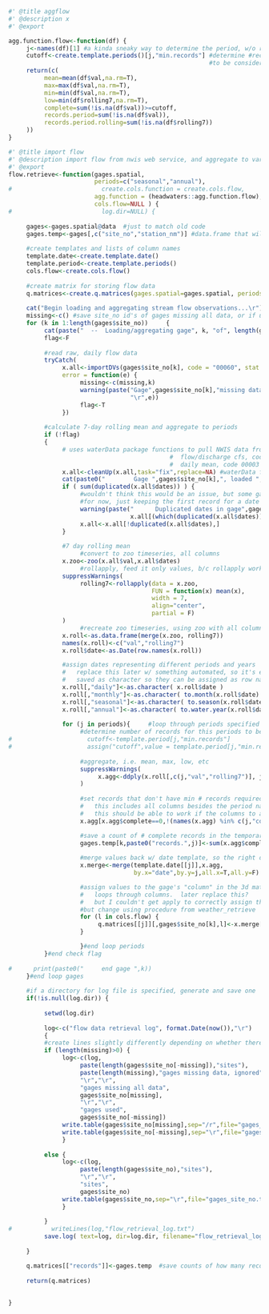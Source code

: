 
```r
#' @title aggflow 
#' @description x 
#' @export

agg.function.flow<-function(df) {
     j<-names(df)[1] #a kinda sneaky way to determine the period, w/o requiring it to be passed as parameter, so only one paramter is needed
     cutoff<-create.template.periods()[j,"min.records"] #determine #records for this periods type
                                                        #to be considered "complete"     
     return(c(
          mean=mean(df$val,na.rm=T),
          max=max(df$val,na.rm=T),
          min=min(df$val,na.rm=T),
          low=min(df$rolling7,na.rm=T),
          complete=sum(!is.na(df$val))>=cutoff,
          records.period=sum(!is.na(df$val)), 
          records.period.rolling=sum(!is.na(df$rolling7)) 
     ))
} 

```


```r
#' @title import flow 
#' @description import flow from nwis web service, and aggregate to various metrics and by various periods
#' @export
flow.retrieve<-function(gages.spatial, 
                        periods=c("seasonal","annual"),
#                         create.cols.function = create.cols.flow,
                        agg.function = (headwaters::agg.function.flow),
                        cols.flow=NULL ) {
#                         log.dir=NULL) {
     
     gages<-gages.spatial@data  #just to match old code
     gages.temp<-gages[,c("site_no","station_nm")] #data.frame that will store the number of records per period timestep
     
     #create templates and lists of column names
     template.date<-create.template.date()
     template.period<-create.template.periods()
     cols.flow<-create.cols.flow()
     
     #create matrix for storing flow data
     q.matrices<-create.q.matrices(gages.spatial=gages.spatial, periods=periods, template.date=template.date)
     
     cat("Begin loading and aggregating stream flow observations...\r")
     missing<-c() #save site_no id's of gages missing all data, or if unable to retrieve records
     for (k in 1:length(gages$site_no))     {
          cat(paste("  --  Loading/aggregating gage", k, "of", length(gages$site_no), "  --  "))
          flag<-F
          
          #read raw, daily flow data
          tryCatch(
               x.all<-importDVs(gages$site_no[k], code = "00060", stat = "00003"),
               error = function(e) {
                    missing<-c(missing,k)
                    warning(paste("Gage",gages$site_no[k],"missing data", 
                                  "\r",e))
                    flag<-T
               })
     
          #calculate 7-day rolling mean and aggregate to periods 
          if (!flag)
          {                              
               # uses waterData package functions to pull NWIS data from USGS web services 
                                             #  flow/discharge cfs, code 00060
                                             #  daily mean, code 00003
               x.all<-cleanUp(x.all,task="fix",replace=NA) #waterData function to fix common problems (sets NAs, I think)
               cat(paste0("        Gage ",gages$site_no[k],", loaded ",nrow(x.all)," rows\r"))
               if ( sum(duplicated(x.all$dates)) ) {  
                    #wouldn't think this would be an issue, but some gages have duplicated dates
                    #for now, just keeping the first record for a date and removing the rest.  down the line, maybe want to do some sort of comparison of duplicates
                    warning(paste("      Duplicated dates in gage",gages$site_no[k],":",
                                  x.all[(which(duplicated(x.all$dates))-1):which(duplicated(x.all$dates)),], "removed"))
                    x.all<-x.all[!duplicated(x.all$dates),]
               }
               
               #7 day rolling mean
                    #convert to zoo timeseries, all columns
               x.zoo<-zoo(x.all$val,x.all$dates) 
                    #rollapply, feed it only values, b/c rollapply works better that way
               suppressWarnings( 
                    rolling7<-rollapply(data = x.zoo,
                                        FUN = function(x) mean(x), 
                                        width = 7,
                                        align="center", 
                                        partial = F) 
               )
                    #recreate zoo timeseries, using zoo with all columns, plus rolling mean calucated above
               x.roll<-as.data.frame(merge(x.zoo, rolling7))
               names(x.roll)<-c("val","rolling7")
               x.roll$date<-as.Date(row.names(x.roll))

               #assign dates representing different periods and years
               #   replace this later w/ something automated, so it's easier to add new periods (i.e bioperiods for different species)
               #   saved as character so they can be assigned as row names (check on this later)
               x.roll[,"daily"]<-as.character( x.roll$date )
               x.roll[,"monthly"]<-as.character( to.month(x.roll$date) )
               x.roll[,"seasonal"]<-as.character( to.season(x.roll$date) )
               x.roll[,"annual"]<-as.character( to.water.year(x.roll$date) )
          
               for (j in periods){     #loop through periods specified in function parameter
                    #determine number of records for this periods to be considered "complete"
#                     cutoff<-template.period[j,"min.records"]  
#                     assign("cutoff",value = template.period[j,"min.records"], envir = )
                    
                    #aggregate, i.e. mean, max, low, etc
                    suppressWarnings(
                         x.agg<-ddply(x.roll[,c(j,"val","rolling7")], j, agg.function.flow)
                    )
                    
                    #set records that don't have min # records required for period to NA
                    #   this includes all columns besides the period name, the indicator of whether it's complete, and the # of records per timestep
                    #   this should be able to work if the columns to agg are changed, *exept* for the complete, records.period, etc specified explicitly
                    x.agg[x.agg$complete==0,!(names(x.agg) %in% c(j,"complete", "records.period", "records.period.rolling"))]<-NA

                    #save a count of # complete records in the temporary gages data frame
                    gages.temp[k,paste0("records.",j)]<-sum(x.agg$complete)
                    
                    #merge values back w/ date template, so the right dates line up when added to the 3d matrix
                    x.merge<-merge(template.date[[j]],x.agg,
                                   by.x="date",by.y=j,all.x=T,all.y=F)

                    #assign values to the gage's "column" in the 3d matrix
                    #   loops through columns.  later replace this? 
                    #   but I couldn't get apply to correctly assign the 1st and 3rd dimension and for one "column" in the 2nd dimension (gage)
                    #but change using procedure from weather_retrieve
                    for (l in cols.flow) {
                         q.matrices[[j]][,gages$site_no[k],l]<-x.merge[,l]
                    }

                    }#end loop periods
          }#end check flag
     
#      print(paste0("     end gage ",k))
     }#end loop gages
     
     #if a directory for log file is specified, generate and save one
     if(!is.null(log.dir)) {
          
          setwd(log.dir)
          
          log<-c("flow data retrieval log", format.Date(now()),"\r")
          {
          #create lines slightly differently depending on whether there were any sights missing *all* rows 
          if (length(missing)>0) {
               log<-c(log,             
                    paste(length(gages$site_no[-missing]),"sites"),
                    paste(length(missing),"gages missing data, ignored"),
                    "\r","\r",
                    "gages missing all data",
                    gages$site_no[missing],
                    "\r","\r",
                    "gages used",
                    gages$site_no[-missing])
               write.table(gages$site_no[missing],sep="/r",file="gages_missing_all_data.txt")
               write.table(gages$site_no[-missing],sep="\r",file="gages_site_no.txt",row.names=F,col.names=F)
               }
          
          else {
               log<-c(log,             
                    paste(length(gages$site_no),"sites"),
                    "\r","\r",
                    "sites",
                    gages$site_no)
               write.table(gages$site_no,sep="\r",file="gages_site_no.txt",row.names=F,col.names=F)
               }
          
          }
#           writeLines(log,"flow_retrieval_log.txt")
          save.log( text=log, dir=log.dir, filename="flow_retrieval_log", ext="txt" )
          
     }

     q.matrices[["records"]]<-gages.temp  #save counts of how many records each gages has, for each period aggregated
     
     return(q.matrices)
     
     
}
```



